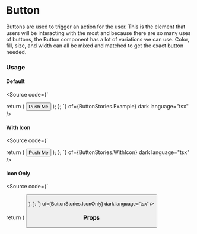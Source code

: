 
<Meta title="Components/Inputs/Button"  />

# Button
Buttons are used to trigger an action for the user. This is the element that users will be interacting with the most and because there are so many uses of buttons, the Button component has a lot of variations we can use. Color, fill, size, and width can all be mixed and matched to get the exact button needed.

<Canvas>
    <Story of={ButtonStories.Example} />
    <Story of={ButtonStories.WithIcon} />
    <Story of={ButtonStories.IconOnly} />
</Canvas>

### Usage
#### Default
<Source code={`

  return (
    <Button
        variant="primary"
        size="md"
    >
        Push Me
    </Button>
  );
};
`} of={ButtonStories.Example} dark language="tsx" />

#### With Icon
<Source code={`

  return (
    <Button
        variant="primary"
        size="md"
        icon={Edit}
        iconPosition="left"
        iconSize={24}
    >
        Push Me
    </Button>
  );
};
`} of={ButtonStories.WithIcon} dark language="tsx" />

#### Icon Only
<Source code={`

  return (
    <Button
        variant="primary"
        size="md"
        icon={Edit}
        iconPosition="left"
        iconSize={24}
    />

  );
};
`} of={ButtonStories.IconOnly} dark language="tsx" />

### Props
<ArgTypes of={ButtonStories} sort="alpha" />
